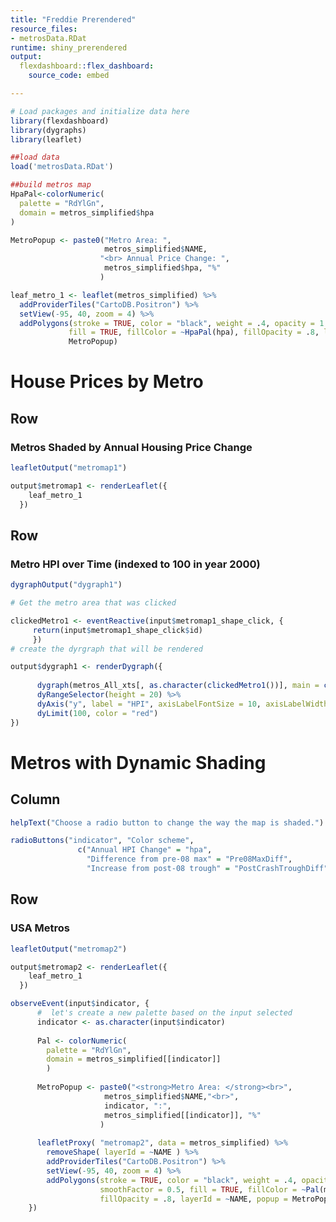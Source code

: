 ```yaml
---
title: "Freddie Prerendered"
resource_files:
- metrosData.RDat
runtime: shiny_prerendered
output:
  flexdashboard::flex_dashboard:
    source_code: embed

---
```


```r
# Load packages and initialize data here
library(flexdashboard)
library(dygraphs)
library(leaflet)
```


```r
##load data
load('metrosData.RDat')

##build metros map
HpaPal<-colorNumeric(
  palette = "RdYlGn",
  domain = metros_simplified$hpa
)

MetroPopup <- paste0("Metro Area: ", 
                     metros_simplified$NAME, 
                    "<br> Annual Price Change: ", 
                     metros_simplified$hpa, "%"
                    )

leaf_metro_1 <- leaflet(metros_simplified) %>% 
  addProviderTiles("CartoDB.Positron") %>%   
  setView(-95, 40, zoom = 4) %>% 
  addPolygons(stroke = TRUE, color = "black", weight = .4, opacity = 1.0, smoothFactor = 0.5, 
             fill = TRUE, fillColor = ~HpaPal(hpa), fillOpacity = .8, layerId = ~NAME, popup =
             MetroPopup)
```

House Prices by Metro {data-orientation=rows}
=====================================


Row {data-height=650}
-------------------------------------

### Metros Shaded by Annual Housing Price Change

```r

leafletOutput("metromap1")
```

```r
output$metromap1 <- renderLeaflet({
    leaf_metro_1
  })

```

Row {data-height=350}
-------------------------------------

### Metro HPI over Time (indexed to 100 in year 2000)

```r

dygraphOutput("dygraph1")
```

```r
# Get the metro area that was clicked

clickedMetro1 <- eventReactive(input$metromap1_shape_click, {
     return(input$metromap1_shape_click$id)
     })
# create the dyrgraph that will be rendered

output$dygraph1 <- renderDygraph({
      
      dygraph(metros_All_xts[, as.character(clickedMetro1())], main = clickedMetro1()) %>%
      dyRangeSelector(height = 20) %>%
      dyAxis("y", label = "HPI", axisLabelFontSize = 10, axisLabelWidth = 70) %>% 
      dyLimit(100, color = "red")
})
```


Metros with Dynamic Shading {data-orientation=rows}
=====================================

Column {.sidebar data-width=200}
-------------------------------------
  
```r
helpText("Choose a radio button to change the way the map is shaded.")

radioButtons("indicator", "Color scheme",
               c("Annual HPI Change" = "hpa",
                 "Difference from pre-08 max" = "Pre08MaxDiff",
                 "Increase from post-08 trough" = "PostCrashTroughDiff"))
```

Row {data-height=650}
-------------------------------------

### USA Metros

```r

leafletOutput("metromap2")
```

```r
output$metromap2 <- renderLeaflet({
    leaf_metro_1
  })

observeEvent(input$indicator, {
      #  let's create a new palette based on the input selected
      indicator <- as.character(input$indicator)
      
      Pal <- colorNumeric( 
        palette = "RdYlGn",
        domain = metros_simplified[[indicator]]
        )
      
      MetroPopup <- paste0("<strong>Metro Area: </strong><br>", 
                     metros_simplified$NAME,"<br>",  
                     indicator, ":",
                     metros_simplified[[indicator]], "%"
                    )
      
      leafletProxy( "metromap2", data = metros_simplified) %>%
        removeShape( layerId = ~NAME ) %>%
        addProviderTiles("CartoDB.Positron") %>%   
        setView(-95, 40, zoom = 4) %>%
        addPolygons(stroke = TRUE, color = "black", weight = .4, opacity = 1.0, 
                    smoothFactor = 0.5, fill = TRUE, fillColor = ~Pal(metros_simplified[[indicator]]), 
                    fillOpacity = .8, layerId = ~NAME, popup = MetroPopup)
    })

```
